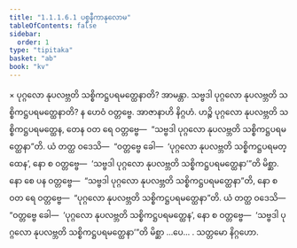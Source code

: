 ```yaml
---
title: "1.1.1.6.1 ပစ္စနီကာနုလောမ"
tableOfContents: false
sidebar:
  order: 1
type: "tipitaka"
basket: "ab"
book: "kv"
---
```



<DynamicBreadcrumb />

<Division number="15" book="kv">

<Paragraph number="56" book="kv">
× ပုဂ္ဂလော နုပလဗ္ဘတိ သစ္စိကဋ္ဌပရမတ္ထေနာတိ? အာမန္တာ. သဗ္ဗဒါ ပုဂ္ဂလော နုပလဗ္ဘတိ သစ္စိကဋ္ဌပရမတ္ထေနာတိ? န ဟေဝံ ဝတ္တဗ္ဗေ.
</Paragraph>

<Paragraph number="57" book="kv">
အာဇာနာဟိ နိဂ္ဂဟံ. ဟဉ္စိ ပုဂ္ဂလော နုပလဗ္ဘတိ သစ္စိကဋ္ဌပရမတ္ထေန, တေန ဝတ ရေ ဝတ္တဗ္ဗေ—  “သဗ္ဗဒါ ပုဂ္ဂလော နုပလဗ္ဘတိ သစ္စိကဋ္ဌပရမတ္ထေနာ”တိ. ယံ တတ္ထ ဝဒေသိ—  “ဝတ္တဗ္ဗေ ခေါ—  ‘ပုဂ္ဂလော နုပလဗ္ဘတိ သစ္စိကဋ္ဌပရမတ္ထေန’, နော စ ဝတ္တဗ္ဗေ—  ‘သဗ္ဗဒါ ပုဂ္ဂလော နုပလဗ္ဘတိ သစ္စိကဋ္ဌပရမတ္ထေနာ’”တိ မိစ္ဆာ.
</Paragraph>

<Paragraph number="58" book="kv">
နော စေ ပန ဝတ္တဗ္ဗေ—  “သဗ္ဗဒါ ပုဂ္ဂလော နုပလဗ္ဘတိ သစ္စိကဋ္ဌပရမတ္ထေနာ”တိ, နော စ ဝတ ရေ ဝတ္တဗ္ဗေ—  “ပုဂ္ဂလော နုပလဗ္ဘတိ သစ္စိကဋ္ဌပရမတ္ထေနာ”တိ. ယံ တတ္ထ ဝဒေသိ—  “ဝတ္တဗ္ဗေ ခေါ—  ‘ပုဂ္ဂလော နုပလဗ္ဘတိ သစ္စိကဋ္ဌပရမတ္ထေန’, နော စ ဝတ္တဗ္ဗေ—  ‘သဗ္ဗဒါ ပုဂ္ဂလော နုပလဗ္ဘတိ သစ္စိကဋ္ဌပရမတ္ထေနာ’”တိ မိစ္ဆာ …ပေ… .

</Paragraph>
</Division>

<Paragraph number="59" type="center" book="kv">
သတ္တမော နိဂ္ဂဟော.
</Paragraph>